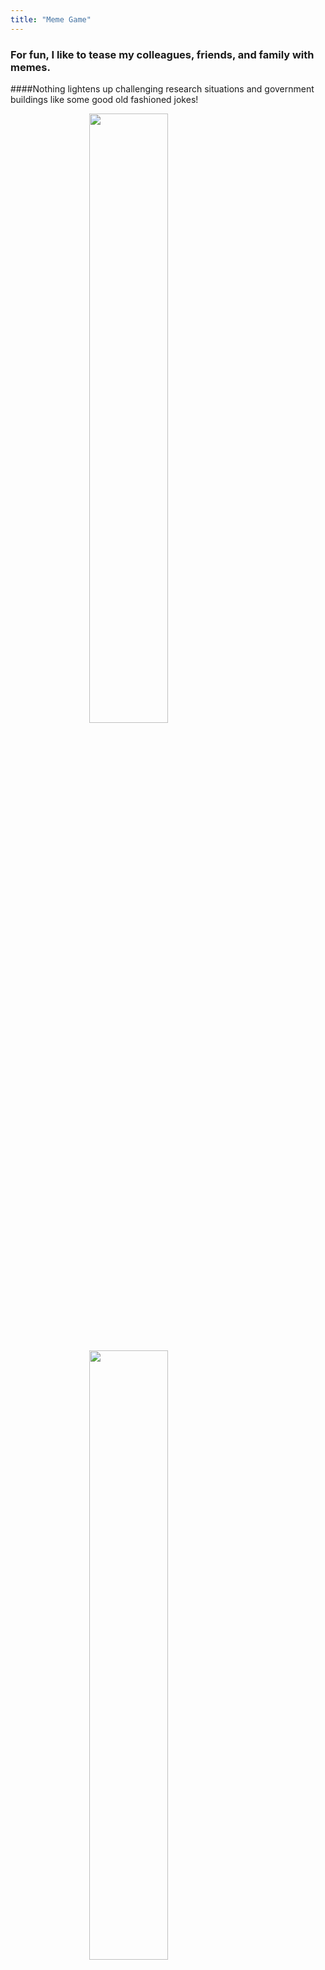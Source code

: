 ```yaml
---
title: "Meme Game"
---
```


### For fun, I like to tease my colleagues, friends, and family with memes. 

####Nothing lightens up challenging research situations and government buildings like some good old fashioned jokes!

<img src="images/co at va.jpg" style="width:50%; display: block; margin: 0 auto">

##

<img src="images/grant meme.jpg" style="width:50%; display: block; margin: 0 auto">


### Sometimes I get a little too excited about arts and crafts...

<img src="images/decorating opp.jpg" style="width:50%; display: block; margin: 0 auto">

##

### Recruiting participants... is weird. 

<img src="images/lily's smoking meme.jpg" style="width:50%; display: block; margin: 0 auto">

##

<img src="images/das hookah.jpg" style="width:50%; display: block; margin: 0 auto">

##

### As is the way with science.... sometimes we 

<img src="images/fail meme.jpg" style="width:50%; display: block; margin: 0 auto">

##

### and sometimes we succeed!!!!

<img src="images/me with the stars.jpg" style="width:50%; display: block; margin: 0 auto">
